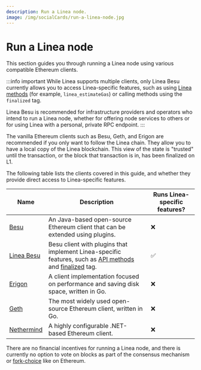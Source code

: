 ```yaml
---
description: Run a Linea node.
image: /img/socialCards/run-a-linea-node.jpg
---
```



# Run a Linea node

This section guides you through running a Linea node using various compatible Ethereum clients.

:::info important
While Linea supports multiple clients, only Linea Besu currently allows you to access Linea-specific
features, such as using [Linea methods](../../../api/index.mdx) (for example, `linea_estimateGas`)
or calling methods using the `finalized` tag.

Linea Besu is recommended for infrastructure providers and operators who intend to run a Linea
node, whether for offering node services to others or for using Linea with a personal, private RPC endpoint.
:::

The vanilla Ethereum clients such as Besu, Geth, and Erigon are recommended if you only want to follow the
Linea chain. They allow you to have a local copy of the Linea blockchain. This view of the state is
"trusted" until the transaction, or the block that transaction is in, has been finalized on L1.

The following table lists the clients covered in this guide, and whether they provide direct access
to Linea-specific features.

<table>
  <thead>
    <tr>
      <th>Name</th>
      <th>Description</th>
      <th>Runs Linea-specific features?</th>
    </tr>
  </thead>
  <tbody>
    <tr>
      <td><a href="./besu.mdx">Besu</a></td>
      <td>An Java-based open-source Ethereum client that can be extended using plugins.</td>
      <td>❌</td>
    </tr>
    <tr>
      <td><a href="./linea-besu.mdx">Linea Besu</a></td>
      <td>Besu client with plugins that implement Linea-specific features, such as <a href="../../../api/index.mdx">API methods</a> and <a href="../finalized-block.mdx">finalized</a> tag.</td>
      <td>✅</td>
    </tr>
    <tr>
      <td><a href="./erigon.mdx">Erigon</a></td>
      <td>A client implementation focused on performance and saving disk space, written in Go.</td>
      <td>❌</td>
    </tr>
    <tr>
      <td><a href="./geth.mdx">Geth</a></td>
      <td>The most widely used open-source Ethereum client, written in Go.</td>
      <td>❌</td>
    </tr>
    <tr>
      <td><a href="./nethermind.mdx">Nethermind</a></td>
      <td>A highly configurable .NET-based Ethereum client.</td>
      <td>❌</td>
    </tr>
  </tbody>
</table>


There are no financial incentives for running a Linea node, and there is currently no option to
vote on blocks as part of the consensus mechanism or
[fork-choice](https://eth2book.info/capella/part3/forkchoice/#whats-a-fork-choice) like on Ethereum.


<DocCardList />
